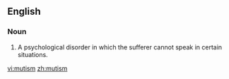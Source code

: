 ==English==

===Noun===
{{en-noun}}

# A psychological disorder in which the sufferer cannot speak in certain situations.

[[vi:mutism]]
[[zh:mutism]]